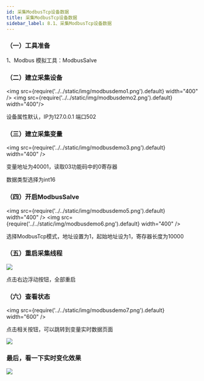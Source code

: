 ```yaml
---
id: 采集ModbusTcp设备数据
title: 采集ModbusTcp设备数据
sidebar_label: 8.1、采集ModbusTcp设备数据
---
```





### （一）工具准备

1、Modbus 模拟工具：ModbusSalve


### （二）建立采集设备
<img src={require('../../static/img/modbusdemo1.png').default} width="400" />
<img src={require('../../static/img/modbusdemo2.png').default} width="400"/>

 设备属性默认，IP为127.0.0.1 端口502

### （三）建立采集变量


<img src={require('../../static/img/modbusdemo3.png').default} width="400" />

变量地址为40001，读取03功能码中的0寄存器

数据类型选择为int16

### （四）开启ModbusSalve

<img src={require('../../static/img/modbusdemo5.png').default} width="400" />
<img src={require('../../static/img/modbusdemo6.png').default} width="400" />

选择ModbusTcp模式，地址设置为1，起始地址设为1，寄存器长度为10000

### （五）重启采集线程

![](/img/modbusdemo4.png)

点击右边浮动按钮，全部重启

### （六）查看状态
<img src={require('../../static/img/modbusdemo7.png').default} width="600" />

点击相关按钮，可以跳转到变量实时数据页面

![](/img/modbusdemo8.png)


### 最后，看一下实时变化效果
![](/img/modbusdemo9.gif)
